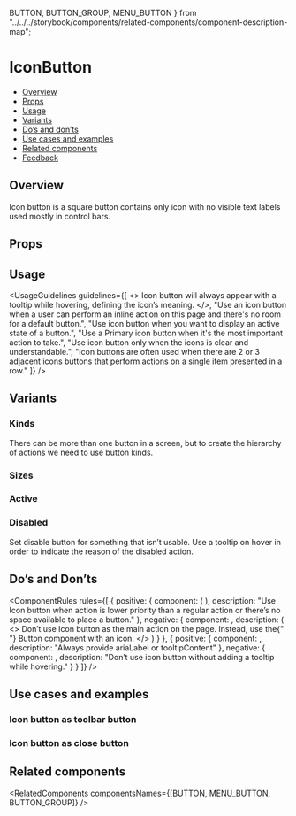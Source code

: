   BUTTON,
  BUTTON_GROUP,
  MENU_BUTTON
} from "../../../storybook/components/related-components/component-description-map";

<Meta of={IconButtonStories} />

# IconButton

- [Overview](#overview)
- [Props](#props)
- [Usage](#usage)
- [Variants](#variants)
- [Do’s and don’ts](#dos-and-donts)
- [Use cases and examples](#use-cases-and-examples)
- [Related components](#related-components)
- [Feedback](#feedback)

## Overview

Icon button is a square button contains only icon with no visible text labels used mostly in control bars.

<Canvas>
  <Story of={IconButtonStories.Overview} />
</Canvas>

## Props

<PropsTable />

## Usage

<UsageGuidelines
  guidelines={[
    <>
      Icon button will always appear with a <StorybookLink page="Popover/Tooltip">tooltip</StorybookLink> while
      hovering, defining the icon’s meaning.
    </>,
    "Use an icon button when a user can perform an inline action on this page and there's no room for a default button.",
    "Use icon button when you want to display an active state of a button.",
    "Use a Primary icon button when it's the most important action to take.",
    "Use icon button only when the icons is clear and understandable.",
    "Icon buttons are often used when there are 2 or 3 adjacent icons buttons that perform actions on a single item presented in a row."
  ]}
/>

<TipCheckYourself />

## Variants

### Kinds

There can be more than one button in a screen, but to create the hierarchy of actions we need to use button kinds.

<Canvas>
  <Story of={IconButtonStories.Kinds} />
</Canvas>

<TipMenuButton />

### Sizes

<Canvas>
  <Story of={IconButtonStories.Sizes} />
</Canvas>

### Active

<Canvas>
  <Story of={IconButtonStories.Active} />
</Canvas>

### Disabled

Set disable button for something that isn’t usable. Use a tooltip on hover in order to indicate the reason of the disabled action.

<Canvas>
  <Story of={IconButtonStories.Disabled} />
</Canvas>

## Do’s and Don’ts

<ComponentRules
  rules={[
    {
      positive: {
        component: (
          <DialogContentContainer>
            <IconButton icon={Pin} ariaLabel="Pin to top" />
            <IconButton icon={Show} ariaLabel="Show all" />
            <IconButton icon={HighlightColorBucket} ariaLabel="Show color" />
            <IconButton icon={Broom} ariaLabel="Clear style" />
          </DialogContentContainer>
        ),
        description:
          "Use Icon button when action is lower priority than a regular action or there’s no space available to place a button."
      },
      negative: {
        component: <IconButton icon={Add} kind={IconButton.kinds.PRIMARY} ariaLabel="Add item" />,
        description: (
          <>
            Don’t use Icon button as the main action on the page. Instead, use the{" "}
            <StorybookLink page="Buttons/Button">Button component</StorybookLink> with an icon.
          </>
        )
      }
    },
    {
      positive: {
        component: <IconButton icon={Bolt} ariaLabel="Quick Search" />,
        description: "Always provide ariaLabel or tooltipContent"
      },
      negative: {
        component: <IconButton icon={Bolt} />,
        description: "Don’t use icon button without adding a tooltip while hovering."
      }
    }
  ]}
/>

## Use cases and examples

### Icon button as toolbar button

<Canvas>
  <Story of={IconButtonStories.IconButtonAsToolbarButton} />
</Canvas>

### Icon button as close button

<Canvas>
  <Story of={IconButtonStories.IconButtonAsCloseButton} />
</Canvas>

## Related components

<RelatedComponents componentsNames={[BUTTON, MENU_BUTTON, BUTTON_GROUP]} />
